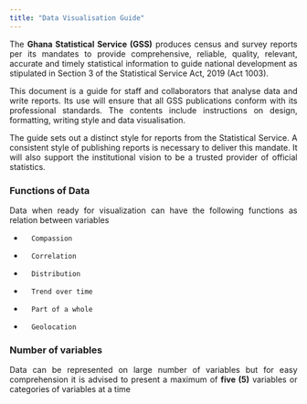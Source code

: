 ```yaml
---
title: "Data Visualisation Guide"
---
```




<div style="text-align:justify">

The **Ghana Statistical Service (GSS)** produces census and survey reports per its mandates to provide comprehensive, reliable, quality, relevant, accurate and timely statistical information to guide national development as stipulated in Section 3 of the Statistical Service Act, 2019 (Act 1003). 

This document is a guide for staff and collaborators that analyse data and write reports. Its use will ensure that all GSS publications conform with its professional standards. The contents include instructions on design, formatting, writing style and data visualisation. 

The guide sets out a distinct style for reports from the Statistical Service. A consistent style of publishing reports is necessary to deliver this mandate. It will also support the institutional vision to be a trusted provider of official statistics.

</div>

### Functions of Data
<div style="text-align:justify">
Data when ready for visualization can have the following functions as relation between variables

-		Compassion
-		Correlation
-		Distribution
-		Trend over time
-		Part of a whole
-		Geolocation

</div>

### Number of variables
<div style="text-align:justify">
Data can be represented on large number of variables but for easy comprehension it is advised to present a maximum of **five (5)** variables or categories of variables at a time

</div>